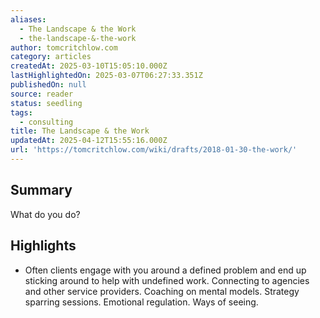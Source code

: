 ```yaml
---
aliases:
  - The Landscape & the Work
  - the-landscape-&-the-work
author: tomcritchlow.com
category: articles
createdAt: 2025-03-10T15:05:10.000Z
lastHighlightedOn: 2025-03-07T06:27:33.351Z
publishedOn: null
source: reader
status: seedling
tags:
  - consulting
title: The Landscape & the Work
updatedAt: 2025-04-12T15:55:16.000Z
url: 'https://tomcritchlow.com/wiki/drafts/2018-01-30-the-work/'
---
```

## Summary

What do you do?

## Highlights

- Often clients engage with you around a defined problem and end up sticking around to help with undefined work. Connecting to agencies and other service providers. Coaching on mental models. Strategy sparring sessions. Emotional regulation. Ways of seeing.
